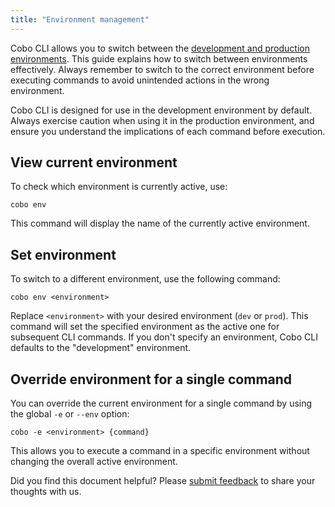 ```yaml
---
title: "Environment management"
---
```


Cobo CLI allows you to switch between the [development and production environments](/v2/guides/overview/environments). This guide explains how to switch between environments effectively. Always remember to switch to the correct environment before executing commands to avoid unintended actions in the wrong environment.


<Note>
Cobo CLI is designed for use in the development environment by default. Always exercise caution when using it in the production environment, and ensure you understand the implications of each command before execution.
</Note>

## View current environment

To check which environment is currently active, use:

```shell
cobo env
```

This command will display the name of the currently active environment.



## Set environment

To switch to a different environment, use the following command:

```shell
cobo env <environment>
```

Replace `<environment>` with your desired environment (`dev` or `prod`). This command will set the specified environment as the active one for subsequent CLI commands.
<Info>
If you don't specify an environment, Cobo CLI defaults to the "development" environment.
</Info>
## Override environment for a single command

You can override the current environment for a single command by using the
global `-e` or `--env` option:

```shell
cobo -e <environment> {command}
```

This allows you to execute a command in a specific environment without changing the overall active environment.



<Tip>Did you find this document helpful? Please [submit feedback](https://forms.zohopublic.com/cobo/form/DocumentFeedbackForm/formperma/QvLOhxJv1_JMsJ-1dleZ8Itb_7rzN-LtgvsDdxosoVI) to share your thoughts with us.</Tip>